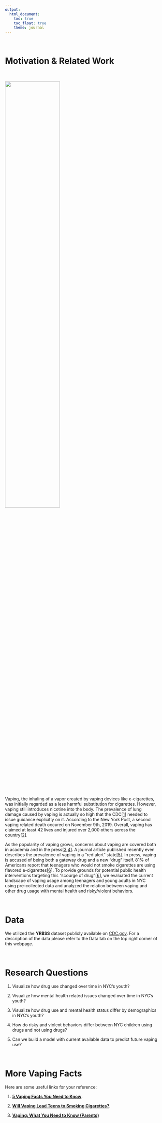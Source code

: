 ```yaml
---
output: 
  html_document:
    toc: true
    toc_float: true
    theme: journal
---
```

<br>

# Motivation & Related Work

<br>

<left><img src = "images/youthvaping.jpg" style = "width:60%"> </left>

Vaping, the inhaling of a vapor created by vaping devices like e-cigarettes, was initially regarded as a less harmful substitution for cigarettes. However, vaping still introduces nicotine into the body. The prevalence of lung damage caused by vaping is actually so high that the CDC[[1](https://www.sciencedirect.com/science/article/pii/S2213260019304096?via=ihub)] needed to issue guidance explicitly on it. According to the New York Post, a second vaping related death occured on November 9th, 2019. Overall, vaping has claimed at least 42 lives and injured over 2,000 others across the country[[2](https://nypost.com/2019/11/20/second-new-yorker-dead-from-vaping-related-illness-officials/)]. 

As the popularity of vaping grows, concerns about vaping are covered both in academia and in the press[[3](https://health.usnews.com/health-care/for-better/articles/2018-06-13/how-teenage-vaping-puts-structure-in-place-for-heroin-and-cocaine-addiction),[4](https://www.cnn.com/2015/09/04/us/vaping-abuse/index.html)]. A journal article published recently even describes the prevalence of vaping in a "red alert" state[[5](https://link.springer.com/article/10.1057/s41271-019-00193-2)]. In press, vaping is accused of being both a  gateway drug and a new "drug" itself.  81% of Americans report that teenagers who would not smoke cigarettes are using flavored e-cigarettes[[6](https://www.kff.org/other/issue-brief/data-note-vaping-and-e-cigarettes/)]. To provide grounds for potential public health interventions targeting this "scourge of drug"[[6](https://www.cnn.com/2015/09/04/us/vaping-abuse/index.html)], we evaluated the current landscape of vaping usage among teenagers and young adults in NYC using pre-collected data and analyzed the relation between vaping and other drug usage with mental health and risky/violent behaviors.


<br> 

# Data

We utilized the **YRBSS** dataset publicly available on [CDC.gov](https://www.cdc.gov/healthyyouth/data/yrbs/data.htm). For a description of the data please refer to the Data tab on the top right corner of this webpage.


<br> 

# Research Questions

1. Visualize how drug use changed over time in NYC's youth?

2. Visualize how mental health related issues changed over time in NYC's youth?

3. Visualize how drug use and mental health status differ by demographics in NYC's youth?

4. How do risky and violent behaviors differ between NYC children using drugs and not using drugs?

5. Can we build a model with current available data to predict future vaping use?


<br> 

# More Vaping Facts

Here are some useful links for your reference:

1.    [**5 Vaping Facts You Need to Know**](https://www.hopkinsmedicine.org/health/wellness-and-prevention/5-truths-you-need-to-know-about-vaping).

2.    [**Will Vaping Lead Teens to Smoking Cigarettes?**](https://www.hopkinsmedicine.org/health/wellness-and-prevention/does-vaping-lead-to-smoking).

3.    [**Vaping: What You Need to Know (Parents)**](https://kidshealth.org/en/parents/e-cigarettes.html)



